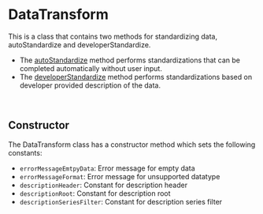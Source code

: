 
<Meta
  title="Helpers/DataTransform/DataTransform Class"
/>

# DataTransform
This is a class that contains two methods for standardizing data, autoStandardize and developerStandardize.

* The [autoStandardize](./?path=/docs/helpers-datatransform-autostandardize--docs) method performs standardizations that can be completed automatically without user input.
* The [developerStandardize](./?path=/docs/helpers-datatransform-developerstandardize--docs) method performs standardizations based on developer provided description of the data.

&nbsp;
## Constructor
The DataTransform class has a constructor method which sets the following constants:
- `errorMessageEmtpyData`: Error message for empty data
- `errorMessageFormat`: Error message for unsupported datatype
- `descriptionHeader`: Constant for description header
- `descriptionRoot`: Constant for description root
- `descriptionSeriesFilter`: Constant for description series filter





